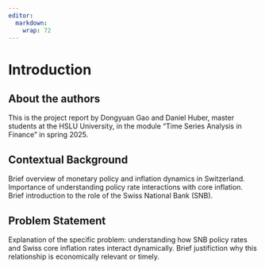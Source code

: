 ```yaml
---
editor: 
  markdown: 
    wrap: 72
---
```


# Introduction

## About the authors

This is the project report by Dongyuan Gao and Daniel Huber, master students at the HSLU University, in the module "Time Series Analysis in Finance" in spring 2025.


## Contextual Background

Brief overview of monetary policy and inflation dynamics in Switzerland.
Importance of understanding policy rate interactions with core
inflation. Brief introduction to the role of the Swiss National Bank
(SNB).

## Problem Statement

Explanation of the specific problem: understanding how SNB policy rates
and Swiss core inflation rates interact dynamically. Brief justifiction
why this relationship is economically relevant or timely.
